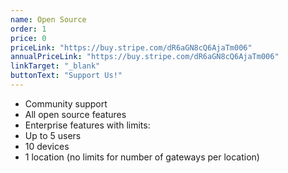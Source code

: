```yaml
---
name: Open Source
order: 1
price: 0
priceLink: "https://buy.stripe.com/dR6aGN8cQ6AjaTm006"
annualPriceLink: "https://buy.stripe.com/dR6aGN8cQ6AjaTm006"
linkTarget: "_blank"
buttonText: "Support Us!"
---
```

- Community support
- All open source features
- Enterprise features with limits:
- Up to 5 users
- 10 devices
- 1 location <span>(no limits for number of gateways per location)</span>
